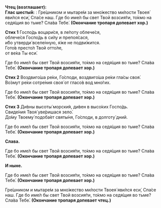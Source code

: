 **Чтец (возглашает):**  
**Глас шесты́й:** : Гре́шником и мытаре́м за мно́жество ми́лости Твоея́ яви́лся еси́, Спа́се наш. Где бо име́л бы свет Твой возсия́ти, то́кмо на седя́щия во тьме? Сла́ва Тебе́. **(Окончание тропаря допевает хор.)**

**Стих 1**  Госпо́дь воцари́ся, в ле́поту облече́ся,  
облече́ся Госпо́дь в си́лу и препоя́сася,  
и́бо утверди́ вселе́нную, я́же не подви́жится.  
Гото́в престо́л Твой отто́ле,  
от ве́ка Ты еси́.

Где бо име́л бы свет Твой возсия́ти, то́кмо на седя́щия во тьме? Сла́ва Тебе́. **(Окончание тропаря допевает хор.)**

**Стих 2** Воздвиго́ша ре́ки, Го́споди, воздвиго́ша ре́ки гла́сы своя́.  
Во́змут ре́ки сотре́ния своя́ от гласо́в вод мно́гих.

Где бо име́л бы свет Твой возсия́ти, то́кмо на седя́щия во тьме? Сла́ва Тебе́. **(Окончание тропаря допевает хор.)**

**Стих 3** Ди́вны высоты́ морски́я, ди́вен в высо́ких Госпо́дь.  
Свиде́ния Твоя́ уве́ришася зело́.  
До́му Твоему́ подоба́ет святы́ня, Го́споди, в долготу́ дний.

Где бо име́л бы свет Твой возсия́ти, то́кмо на седя́щия во тьме? Сла́ва Тебе́. **(Окончание тропаря допевает хор.)**

**Слава.**

Где бо име́л бы свет Твой возсия́ти, то́кмо на седя́щия во тьме? Сла́ва Тебе́. **(Окончание тропаря допевает хор.)**

**И ныне.**

Где бо име́л бы свет Твой возсия́ти, то́кмо на седя́щия во тьме? Сла́ва Тебе́. **(Окончание тропаря допевает хор.)**

Гре́шником и мытаре́м за мно́жество ми́лости Твоея́ яви́лся еси́, Спа́се наш. Где бо име́л бы свет Твой возсия́ти, то́кмо на седя́щия во тьме? Сла́ва Тебе́. **(Окончание тропаря допевает чтец.)**
